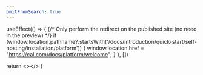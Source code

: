 ```yaml
---
omitFromSearch: true
---
```



  useEffect(() => {
    {/* Only perform the redirect on the published site (no need in the preview) */}
    if (window.location.pathname?.startsWith('/docs/introduction/quick-start/self-hosting/installation/platform')) {
      window.location.href = "https://cal.com/docs/platform/welcome";
    }
  }, [])
  
  return <></>
}

<Redirect />